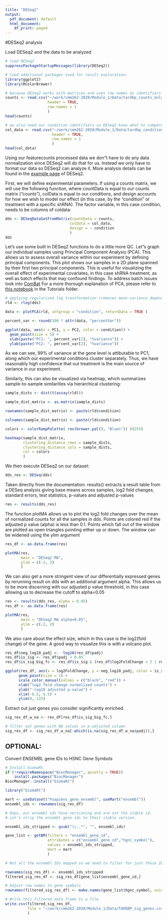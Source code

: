 ```yaml
---
title: "DESeq2"
output:
  pdf_document: default
  html_document:
    df_print: paged
---
```

#DESeq2 analysis

Load DESeq2 and the data to be analyzed

```r
# load DESeq2
suppressPackageStartupMessages(library(DESeq2))

# load additional packages used for result exploration:
library(ggplot2)
library(RColorBrewer)

# because DESeq2 works with matrices and uses row names as identifiers we load our data accordingly
counts <- read.csv("~/work/cmm262-2020/Module_1/Data/tardbp_counts_only.csv",
                   header = TRUE,
                   row.names = 1
                   )
head(counts)
```

```r
# we also need our condition identifiers so DESeq2 know what to compare against what
col_data <- read.csv("~/work/cmm262-2020/Module_1/Data/tardbp_conditions_for_deseq2.csv",
                     header = TRUE,
                     row.names = 1
                     )
head(col_data)
```

Using our featurecounts processed data we don"t have to do any data normalization since DESeq2 will do that for us. Instead we only have to format our data so DESeq2 can analyze it. More analysis details can be found in the [example page](https://bioconductor.org/packages/release/bioc/vignettes/DESeq2/inst/doc/DESeq2.html) of DESeq2.

First, we will define experimental parameters. If using a counts matrix, we will use the following function, where countData is equal to our counts matrix ("counts"), colData is equal to our conditions, and design accounts for how we wish to model our effect (in this case, by the "condition" or treatment with a specific shRNA). The factor variable, in this case condition, needs to be columns of coldata:

```r

dds <- DESeqDataSetFromMatrix(countData = counts,
                             colData = col_data,
                             design = ~ condition
                             )
dds
```

Let's use some built in DESeq2 functions to do a little more QC. Let"s graph our individual samples using Principal Component Analysis (PCA). This allows us to assess overall variance within our experiment by defining principal components. This plot shows our samples in a 2D plane spanned by their first two principal components. This is useful for visualizing the overall effect of experimental covariates, in this case shRNA treatment, as well as batch effects that may confound findings. To address batch issues look into [ComBat](https://rdrr.io/bioc/sva/man/ComBat.html) For a more thorough explanation of PCA, please refer to [this notebook](https://github.com/biom262/cmm262-2020/blob/master/Tutorials/Intro_to_PCA.ipynb) in the Tutorials folder.

```r
# applying regularized log transformation (removes mean-variance dependence)
rld <- rlog(dds)

data <- plotPCA(rld, intgroup = "condition", returnData = TRUE )

percent_var <- round(100 * attr(data, "percentVar"))

ggplot(data, aes(x = PC1, y = PC2, color = condition)) + 
  geom_point(size = 5) + 
  xlab(paste("PC1: ", percent_var[1], "%variance")) +
  ylab(paste("PC2: ", percent_var[2], "%variance"))
```

As we can see, 99% of variance at the gene level is attibutable to PC1, along which our experimental conditions cluster separately. Thus, we have reasonably high confidence that out treatment is the main source of variance in our experiment.

Similarly, this can also be visualized via heatmap, which summarizes sample-to-sample similarities via hierarchical clustering:

```r
sample_dists <- dist(t(assay(rld)))

sample_dist_matrix <- as.matrix(sample_dists)

rownames(sample_dist_matrix) <- paste(rld$condition)

colnames(sample_dist_matrix) <- paste(rld$condition)

colors <- colorRampPalette( rev(brewer.pal(9, "Blues")) )(255)

heatmap(sample_dist_matrix, 
        clustering_distance_rows = sample_dists, 
        clustering_distance_cols = sample_dists,
        col = colors
        )
```

We then execute DESeq2 on our dataset:

```r
dds_res <- DESeq(dds)
```

Taken directly from the documentation: results() extracts a result table from a DESeq analysis giving base means across samples, log2 fold changes, standard errors, test statistics, p-values and adjusted p-values

```r
res <- results(dds_res)
```

The function plotMA allows us to plot the log2 fold changes over the mean of normalized counts for all the samples in dds. Points are colored red if the adjusted p value (alpha) is less than 0.1. Points which fall out of the window are plotted as open triangles pointing either up or down. The window can be widened using the ylim argument


```r
res_df <- as.data.frame(res)

plotMA(res, 
       main = "DESeq2 MA",
       ylim = c(-2, 2)
       )
```


We can also get a more stringent view of our differentially expressed genes by rerunning result on dds with an additional argument alpha. This allows us to be more discerning with our adjusted p value threshold, in this case allowing us to decrease the cutoff to alpha=0.05

```r

res <- results(dds_res, alpha = 0.05)
res_df <- as.data.frame(res)

plotMA(res, 
       main = "DESeq2 MA alpha=0.05",
       ylim = c(-2, 2)
       )

```


We also care about the effect size, which in this case is the log2(fold change) of the gene. A good way to visualize this is with a volcano plot. 

```r
res_df$neg_log10_padj <- -log10(res_df$padj)
res_df$is_sig <- res_df$padj < 0.05
res_df$is_sig_big_fc <- res_df$is_sig & (res_df$log2FoldChange > 2 | res_df$log2FoldChange < -2)

ggplot(res_df, aes(x = log2FoldChange, y = neg_log10_padj, color = is_sig_big_fc)) +
      geom_point(size = 1) +
      scale_color_manual(values = c("black", "red")) +
      xlab("log2 fold change normalized counts") +
      ylab("-log10 adjusted p-value") +
      xlim(-6.5, 6.5) +
      ylim(0, 125)
```


Extract out just genes you consider significantly enriched.

```r
sig_res_df_w_na <- res_df[res_df$is_sig_big_fc,]

# filter out genes with NA values in p-adjusted column
sig_res_df <- sig_res_df_w_na[-which(is.na(sig_res_df_w_na$padj)),]
```

## OPTIONAL:

Convert ENSEMBL gene IDs to HSNC Gene Symbols

```r

# Install biomaRt
if (!requireNamespace("BiocManager", quietly = TRUE))
    install.packages("BiocManager")
BiocManager::install("biomaRt")

library("biomaRt")

mart <- useDataset("hsapiens_gene_ensembl", useMart("ensembl"))
ensembl_ids <- rownames(sig_res_df)

# Oops, our ensembl ids have versioning and are not the stable id.
# Let's strip the ensembl gene ids to their stable version.

ensembl_ids_stripped <- gsub("\\..*", "", ensembl_ids)

gene_list <- getBM(filters = "ensembl_gene_id", 
                   attributes = c("ensembl_gene_id","hgnc_symbol"),
                   values = ensembl_ids_stripped,
                   mart = mart
                   )

# Not all the ensembl IDs mapped so we need to filter for just those IDs

rownames(sig_res_df) <- ensembl_ids_stripped
filtered_sig_res_df <- sig_res_df[gene_list$ensembl_gene_id,]

# Adjust row names to gene symbols
rownames(filtered_sig_res_df) <- make.names(gene_list$hgnc_symbol, unique=TRUE)

# Write this filtered data frame to a file
write.csv(filtered_sig_res_df, 
          file = "~/work/cmm262-2020/Module_1/Data/TARDBP_sig_genes.csv"
          )

```





